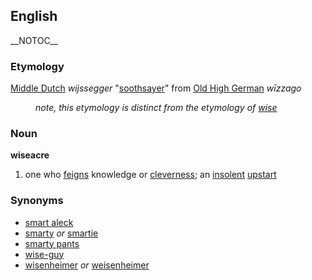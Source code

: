 ==English== __NOTOC__
=== Etymology ===
[[Middle Dutch]] ''wijssegger'' "[[soothsayer]]" from [[Old High German]] ''wīzzago'' 
:''note, this etymology is distinct from the etymology of [[wise]]''

=== Noun ===
'''wiseacre'''
# one who [[feign]]s knowledge or [[clever]]ness; an [[insolent]] [[upstart]]

=== Synonyms ===
* [[smart aleck]]
* [[smarty]] ''or'' [[smartie]]
* [[smarty pants]]
* [[wise-guy]]
* [[wisenheimer]] ''or'' [[weisenheimer]]